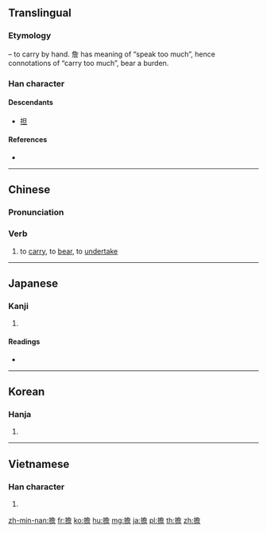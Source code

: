 {{also|担}}
==Translingual==

===Etymology===
{{Han compound|手|alt1=扌|t1=hand|詹|ls=psc|c1=s|c2=p}} – to carry by hand. 詹 has meaning of “speak too much”, hence connotations of “carry too much”, bear a burden.

===Han character===
{{Han char|rn=64|rad=手|as=13|sn=16|four=57061|canj=QNCR|ids=⿰扌詹}}

====Descendants====
* [[担]]

====References====
* {{Han ref|kx=0459.010|dkj=12828|dj=0807.230|hdz=31971.030|uh=64D4|ud=25812|bh=BEE1|bd=48865}}

----

==Chinese==
{{zh-forms|s=担}}

===Pronunciation===
{{zh-pron
|m=dān
|c=daam1,daam3
|mc=y
|oc=y
|ma=
|cat=v
}}

===Verb===
{{zh-verb}}

# to [[carry]], to [[bear]], to [[undertake]]

----

==Japanese==

===Kanji===
{{ja-kanji|grade=|rs=手13}}

# {{defn|lang=ja|sort=手13}}

====Readings====
* {{ja-readings|goon=[[たん]] (tan)|kanon=[[たん]] (tan)|on=[[けつ]] (ketsu), [[せん]] (sen)|kun=[[になう]] (ninau), [[かつぐ]] (katsugu), [[おう]] (ou)}}

----

==Korean==

===Hanja===
{{ko-hanja|hangeul=담|eumhun=|rv=dam|mr=tam|y=tam}}

# {{defn|lang=ko|sort=手13}}

----

==Vietnamese==

===Han character===
{{vi-readings|rs=手13|hanviet=[[đâm]], [[đảm]], [[tạ]]}}

# {{defn|lang=vi|sort=手13}}

[[zh-min-nan:擔]]
[[fr:擔]]
[[ko:擔]]
[[hu:擔]]
[[mg:擔]]
[[ja:擔]]
[[pl:擔]]
[[th:擔]]
[[zh:擔]]